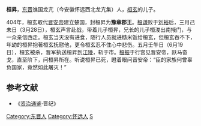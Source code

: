 '''桓昇'''{{BD|？||404年||catIdx=H}}，[[东晋|东晋]]谯国龙亢（今安徽怀远西北龙亢集）人，[[桓玄|桓玄]]的儿子。

404年，桓玄取代[[晋安帝|晋安帝]]建立楚国，封桓昇为'''豫章郡王'''。[[桓谦|桓谦]]败于[[刘裕|刘裕]]后，三月己未日（3月28日），桓玄声言赴战，带着儿子桓昇，兄长的儿子桓浚出南掖门，与一众亲信西走。桓玄当天没有进食，随行人员就进糙米饭给桓玄，但桓玄吞不下，年幼的桓昇抱著桓玄抚慰他，更令桓玄忍不住心中悲伤。五月壬午日（6月19日），桓玄被杀，晋军执送桓昇到[[江陵|江陵]]，斩于市。[[桓振|桓振]]于行宫见晋安帝，跃马奋戈，直至阶下，问桓昇所在。听说桓昇已死，瞪着眼问晋安帝：“臣的家族何曾辜负国家，竟然如此屠灭！”
== 参考文献 ==
* 《[[资治通鉴|资治通鉴]]·晋纪》
{{DEFAULTSORT:H}}
[[Category:东晋人|Category:东晋人]]
[[Category:怀远人|Category:怀远人]]
[[Category:谯国桓氏|S]]